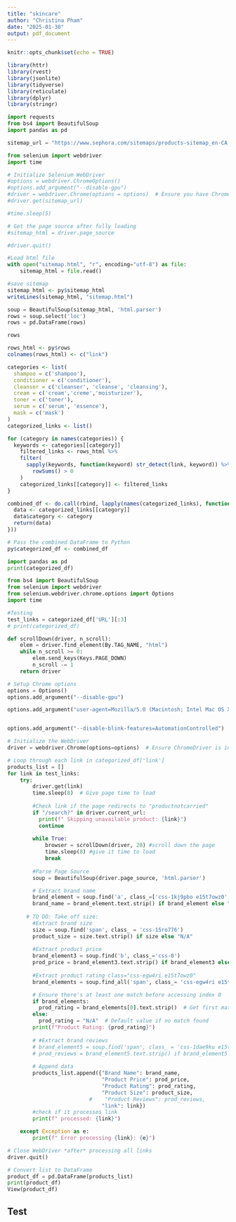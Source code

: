 ```yaml
---
title: "skincare"
author: "Christina Pham"
date: "2025-01-30"
output: pdf_document
---
```


```r
knitr::opts_chunk$set(echo = TRUE)
```

```r
library(httr)
library(rvest)
library(jsonlite)
library(tidyverse)
library(reticulate)
library(dplyr)
library(stringr)
```

```python
import requests
from bs4 import BeautifulSoup
import pandas as pd

sitemap_url = "https://www.sephora.com/sitemaps/products-sitemap_en-CA.xml"
```

```python
from selenium import webdriver
import time

# Initialize Selenium WebDriver
#options = webdriver.ChromeOptions()
#options.add_argument("--disable-gpu")
#driver = webdriver.Chrome(options = options)  # Ensure you have ChromeDriver installed
#driver.get(sitemap_url)

#time.sleep(5)

# Get the page source after fully loading
#sitemap_html = driver.page_source

#driver.quit()

#Load html file
with open("sitemap.html", "r", encoding="utf-8") as file:
    sitemap_html = file.read()
```

```r
#save sitemap
sitemap_html <- py$sitemap_html
writeLines(sitemap_html, "sitemap.html")
```

```python
soup = BeautifulSoup(sitemap_html, 'html.parser')
rows = soup.select('loc')
rows = pd.DataFrame(rows)

rows
```

```r
rows_html <- py$rows
colnames(rows_html) <- c("link")

categories <- list(
  shampoo = c('shampoo'), 
  conditioner = c('conditioner'),
  cleanser = c('cleanser', 'cleanse', 'cleansing'),
  cream = c('cream','creme','moisturizer'),
  toner = c('toner'),
  serum = c('serum', 'essence'),
  mask = c('mask')
)
categorized_links <- list()

for (category in names(categories)) {
  keywords <- categories[[category]]
    filtered_links <- rows_html %>% 
    filter(
      sapply(keywords, function(keyword) str_detect(link, keyword)) %>% 
        rowSums() > 0
    )
    categorized_links[[category]] <- filtered_links
}

combined_df <- do.call(rbind, lapply(names(categorized_links), function(category) {
  data <- categorized_links[[category]]
  data$category <- category
  return(data)
}))

# Pass the combined DataFrame to Python
py$categorized_df <- combined_df

```

```python
import pandas as pd
print(categorized_df)
```


```python
from bs4 import BeautifulSoup
from selenium import webdriver
from selenium.webdriver.chrome.options import Options
import time

#Testing
test_links = categorized_df['URL'][:3]
# print(categorized_df)

def scrollDown(driver, n_scroll):
    elem = driver.find_element(By.TAG_NAME, "html")
    while n_scroll >= 0:
        elem.send_keys(Keys.PAGE_DOWN)
        n_scroll -= 1
    return driver

# Setup Chrome options
options = Options()
options.add_argument("--disable-gpu")

options.add_argument("user-agent=Mozilla/5.0 (Macintosh; Intel Mac OS X 10_15_7) AppleWebKit/537.36 (KHTML, like Gecko) Chrome/114.0.5735.90 Safari/537.36")


options.add_argument("--disable-blink-features=AutomationControlled")

# Initialize the WebDriver
driver = webdriver.Chrome(options=options)  # Ensure ChromeDriver is installed and in PATH

# Loop through each link in categorized_df['link']
products_list = []
for link in test_links:
    try:
        driver.get(link)
        time.sleep(8)  # Give page time to load
        
        #Check link if the page redirects to "productnotcarried"
        if "/search?" in driver.current_url:
          print(f" Skipping unavailable product: {link}")
          continue
        
        while True:
            browser = scrollDown(driver, 20) #scroll down the page
            time.sleep(8) #give it time to load
            break
        
        #Parse Page Source
        soup = BeautifulSoup(driver.page_source, 'html.parser')

        # Extract brand name
        brand_element = soup.find('a', class_=['css-1kj9pbo e15t7owz0', 'css-wkag1e e15t7owz0'])
        brand_name = brand_element.text.strip() if brand_element else "N/A"
        
      # TO DO: Take off size: 
        #Extract brand size
        size = soup.find('span', class_ = 'css-15ro776')
        product_size = size.text.strip() if size else "N/A"
        
        #Extract product price
        brand_element3 = soup.find('b', class_='css-0')
        prod_price = brand_element3.text.strip() if brand_element3 else "N/A"
        
        #Extract product rating class="css-egw4ri e15t7owz0"
        brand_elements = soup.find_all('span', class_= 'css-egw4ri e15t7owz0')

        # Ensure there's at least one match before accessing index 0
        if brand_elements:
          prod_rating = brand_elements[0].text.strip()  # Get first match
        else:
          prod_rating = "N/A"  # Default value if no match found
        print(f"Product Rating: {prod_rating}")
        
        # #Extract brand reviews
        # brand_element5 = soup.find('span', class_ = 'css-1dae9ku e15t7owz0')
        # prod_reviews = brand_element5.text.strip() if brand_element5 else "N/A"
        
        # Append data
        products_list.append({"Brand Name": brand_name, 
                              "Product Price": prod_price,
                              "Product Rating": prod_rating,
                              "Product Size": product_size,
                          #    "Product Reviews": prod_reviews,
                              "link": link})
        #check if it processes link 
        print(f" processed: {link}")

    except Exception as e:
        print(f" Error processing {link}: {e}")

# Close WebDriver *after* processing all links
driver.quit()

# Convert list to DataFrame
product_df = pd.DataFrame(products_list)
print(product_df)
View(product_df)
```

## Test
```python
```